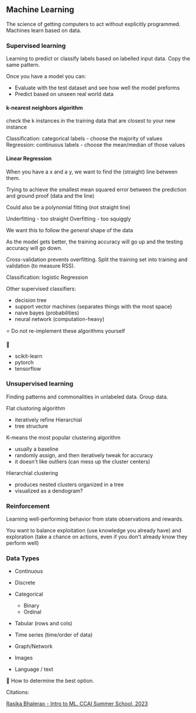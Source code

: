 ## Machine Learning

The science of getting computers to act without explicitly programmed. Machines learn based on data.

### Supervised learning

Learning to predict or classify labels based on labelled input data. Copy the same pattern.

Once you have a model you can:

- Evaluate with the test dataset and see how well the model preforms
- Predict based on unseen real world data

#### k-nearest neighbors algorithm

check the k instances in the training data that are closest to your new instance

Classification: categorical labels - choose the majority of values
Regression: continuous labels - choose the mean/median of those values

#### Linear Regression

When you have a x and a y, we want to find the (straight) line between them.

Trying to achieve the smallest mean squared error between the prediction and ground proof (data and the line)

Could also be a polynomial fitting (not straight line)

Underfitting - too straight
Overfitting - too squiggly

We want this to follow the _general_ shape of the data

As the model gets better, the training accuracy will go up and the testing accuracy will go down.

Cross-validation prevents overfitting. Split the training set into training and validation (to measure RSS).

Classification: logistic Regression

Other supervised classifiers:

- decision tree
- support vector machines (separates things with the most space)
- naive bayes (probabilities)
- neural network (computation-heavy)

⭐ Do not re-implement these algorithms yourself

🔨

- scikit-learn
- pytorch
- tensorflow

### Unsupervised learning

Finding patterns and commonalities in unlabeled data. Group data.

Flat clustoring algorithm

- iteratively refine
  Hierarchial
- tree structure

K-means the most popular clustering algorithm

- usually a baseline
- randomly assign, and then iteratively tweak for accuracy
- it doesn't like outliers (can mess up the cluster centers)

Hierarchial clustering

- produces nested clusters organized in a tree
- visualized as a dendogram?

### Reinforcement

Learning well-performing behavior from state observations and rewards.

You want to balance exploitation (use knowledge you already have) and exploration (take a chance on actions, even if you don't already know they perform well)

### Data Types

- Continuous
- Discrete
- Categorical

  - Binary
  - Ordinal

- Tabular (rows and cols)
- Time series (time/order of data)
- Graph/Network
- Images
- Language / text

🔭 How to determine the best option.

Citations:

[Rasika Bhalerao - Intro to ML. CCAI Summer School, 2023](link-to-full-reference)
